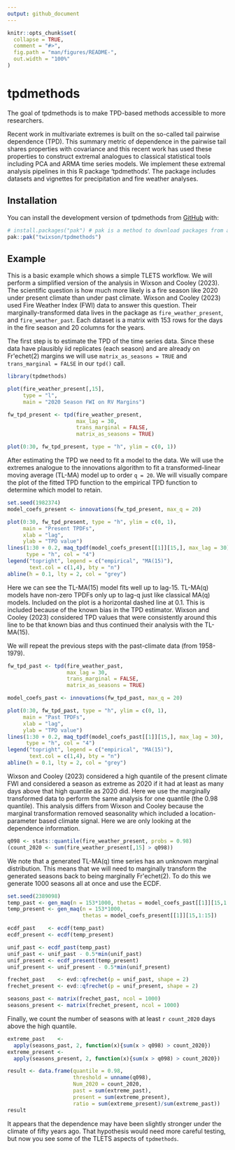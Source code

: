 ```yaml
---
output: github_document
---
```


<!-- README.md is generated from README.Rmd. Please edit that file -->

```r
knitr::opts_chunk$set(
  collapse = TRUE,
  comment = "#>",
  fig.path = "man/figures/README-",
  out.width = "100%"
)
```

# tpdmethods

<!-- badges: start -->
<!-- badges: end -->

The goal of tpdmethods is to make TPD-based methods accessible to more researchers. 

Recent work in multivariate extremes is built on the so-called tail pairwise 
dependence (TPD). This summary metric of dependence in the pairwise tail shares 
properties with covariance and this recent work has used these properties to 
construct extremal analogues to classical statistical tools including PCA and 
ARMA time series models. We implement these extremal analysis pipelines in this 
R package 'tpdmethods'. The package includes datasets and vignettes for 
precipitation and fire weather analyses. 

## Installation

You can install the development version of tpdmethods from [GitHub](https://github.com/) with:

``` r
# install.packages("pak") # pak is a method to download packages from a variety of sources.
pak::pak("twixson/tpdmethods")
```

## Example

This is a basic example which shows a simple TLETS workflow. We will perform a 
simplified version of the analysis in Wixson and Cooley (2023). The scientific 
question is how much more likely is a fire season like 2020 under present 
climate than under past climate. Wixson and Cooley (2023) used Fire Weather Index
(FWI) data to answer this question. Their marginally-transformed data lives in 
the package as `fire_weather_present`, and `fire_weather_past`. Each dataset is 
a matrix with 153 rows for the days in the fire season and 20 columns for the 
years.

The first step is to estimate the TPD of the time series data. Since 
these data have plausibly iid replicates (each season) and are already on 
Fr\'echet(2) margins we will use `matrix_as_seasons = TRUE` and 
`trans_marginal = FALSE` in our `tpd()` call. 

```r
library(tpdmethods)

plot(fire_weather_present[,15], 
     type = "l",
     main = "2020 Season FWI on RV Margins")

fw_tpd_present <- tpd(fire_weather_present, 
                      max_lag = 30, 
                      trans_marginal = FALSE, 
                      matrix_as_seasons = TRUE)

plot(0:30, fw_tpd_present, type = "h", ylim = c(0, 1))
```

After estimating the TPD we need to fit a model to the data. We will use the 
extremes analogue to the innovations algorithm to fit a transformed-linear 
moving average (TL-MA) model up to order `q = 20`. We will visually compare the 
plot of the fitted TPD function to the empirical TPD function to determine which
model to retain. 

```r
set.seed(1982374)
model_coefs_present <- innovations(fw_tpd_present, max_q = 20)

plot(0:30, fw_tpd_present, type = "h", ylim = c(0, 1), 
     main = "Present TPDFs", 
     xlab = "lag", 
     ylab = "TPD value")
lines(1:30 + 0.2, maq_tpdf(model_coefs_present[[1]][15,], max_lag = 30), 
      type = "h", col = "4")
legend("topright", legend = c("empirical", "MA(15)"), 
       text.col = c(1,4), bty = "n")
abline(h = 0.1, lty = 2, col = "grey")
```

Here we can see the TL-MA(15) model fits well up to lag-15. TL-MA(q) models have
non-zero TPDFs only up to lag-q just like classical MA(q) models. Included on 
the plot is a horizontal dashed line at 0.1. This is included because of the 
known bias in the TPD estimator. Wixson and Cooley (2023) considered TPD values 
that were consistently around this line to be that known bias and thus 
continued their analysis with the TL-MA(15). 

We will repeat the previous steps with the past-climate data (from 1958-1979). 

```r
fw_tpd_past <- tpd(fire_weather_past, 
                   max_lag = 30, 
                   trans_marginal = FALSE, 
                   matrix_as_seasons = TRUE)

model_coefs_past <- innovations(fw_tpd_past, max_q = 20)

plot(0:30, fw_tpd_past, type = "h", ylim = c(0, 1), 
     main = "Past TPDFs", 
     xlab = "lag", 
     ylab = "TPD value")
lines(1:30 + 0.2, maq_tpdf(model_coefs_past[[1]][15,], max_lag = 30), 
      type = "h", col = "4")
legend("topright", legend = c("empirical", "MA(15)"), 
       text.col = c(1,4), bty = "n")
abline(h = 0.1, lty = 2, col = "grey")
```

Wixson and Cooley (2023) considered a high quantile of the present climate FWI
and considered a season as extreme as 2020 if it had at least as many days above
that high quantile as 2020 did. Here we use the marginally transformed data to 
perform the same analysis for one quantile (the 0.98 quantile). This analysis 
differs from Wixson and Cooley because the marginal transformation removed 
seasonality which included a location-parameter based climate signal. Here we 
are only looking at the dependence information. 

```r
q098 <- stats::quantile(fire_weather_present, probs = 0.98)
(count_2020 <- sum(fire_weather_present[,15] > q098))
```

We note that a generated TL-MA(q) time series has an unknown marginal 
distribution. This means that we will need to marginally transform the generated
seasons back to being marginally Fr\'echet(2). To do this we generate 1000 
seasons all at once and use the ECDF. 

```r
set.seed(2389098)
temp_past <- gen_maq(n = 153*1000, thetas = model_coefs_past[[1]][15,1:15])
temp_present <- gen_maq(n = 153*1000, 
                        thetas = model_coefs_present[[1]][15,1:15])
```
```r
ecdf_past    <- ecdf(temp_past)
ecdf_present <- ecdf(temp_present)

unif_past <- ecdf_past(temp_past)
unif_past <- unif_past - 0.5*min(unif_past)
unif_present <- ecdf_present(temp_present)
unif_present <- unif_present - 0.5*min(unif_present)

frechet_past    <- evd::qfrechet(p = unif_past, shape = 2)
frechet_present <- evd::qfrechet(p = unif_present, shape = 2)

seasons_past <- matrix(frechet_past, ncol = 1000)
seasons_present <- matrix(frechet_present, ncol = 1000)
```

Finally, we count the number of seasons with at least `r count_2020` days above
the high quantile. 

```r
extreme_past    <- 
  apply(seasons_past, 2, function(x){sum(x > q098) > count_2020})
extreme_present <- 
  apply(seasons_present, 2, function(x){sum(x > q098) > count_2020})

result <- data.frame(quantile = 0.98,
                     threshold = unname(q098),
                     Num_2020 = count_2020,
                     past = sum(extreme_past),
                     present = sum(extreme_present),
                     ratio = sum(extreme_present)/sum(extreme_past))
result
```

It appears that the dependence may have been slightly stronger under the climate
of fifty years ago. That hypothesis would need more careful testing, but now you 
see some of the TLETS aspects of `tpdmethods`. 
